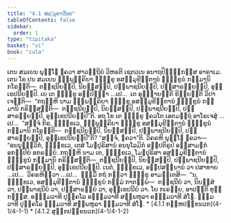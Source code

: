 ```yaml
---
title: "4.1 ສມ຺ມຸຂາວິນຍ"
tableOfContents: false
sidebar:
  order: 1
type: "tipitaka"
basket: "vi"
book: "cula"
---
```



<DynamicBreadcrumb />

<Division number="185" book="cula">

<Paragraph number="785" book="cula">
ເຕນ ສມເຍນ ພຸທ຺ໂຘ ຠຄວາ ສາວຕ຺ຖິຍໍ ວິຫຣຕິ ເຊຕວເນ ອນາຖປິຓ຺ຑິກສ຺ສ ອາຣາເມ. ເຕນ ໂຂ ປນ ສມເຍນ ຉພ຺ພຄ຺ຄິຍາ ຠິກ຺ຂູ ອສມ຺ມຸຂີຠູຕານໍ ຠິກ຺ຂູນໍ ກມ຺ມານິ ກໂຣນ຺ຕິ—  ຕຊ຺ຊນີຍມ຺ປິ, ນິຍສ຺ສມ຺ປິ, ປພ຺ພາຊນີຍມ຺ປິ, ປຏິສາຣຓີຍມ຺ປິ, ອຸກ຺ເຂປນີຍມ຺ປິ. ເຍ ເຕ ຠິກ຺ຂູ ອປ຺ປິຈ຺ຉາ …ເປ…  ເຕ ອຸຊ຺ຌາຍນ຺ຕິ ຂິຍ຺ຍນ຺ຕິ ວິປາເຈນ຺ຕິ—  “ກຖຎ຺ຫິ ນາມ ຉພ຺ພຄ຺ຄິຍາ ຠິກ຺ຂູ ອສມ຺ມຸຂີຠູຕານໍ ຠິກ຺ຂູນໍ ກມ຺ມານິ ກຣິສ຺ສນ຺ຕິ—  ຕຊ຺ຊນີຍມ຺ປິ, ນິຍສ຺ສມ຺ປິ, ປພ຺ພາຊນີຍມ຺ປິ, ປຏິສາຣຓີຍມ຺ປິ, ອຸກ຺ເຂປນີຍມ຺ປີ”ຕິ. ອຖ ໂຂ ເຕ ຠິກ຺ຂູ ຠຄວໂຕ ເອຕມຕ຺ຖໍ ອາໂຣເຈສຸໍ …ເປ…  “ສຈ຺ຈໍ ກິຣ, ຠິກ຺ຂເວ, ຉພ຺ພຄ຺ຄິຍາ ຠິກ຺ຂູ ອສມ຺ມຸຂີຠູຕານໍ ຠິກ຺ຂູນໍ ກມ຺ມານິ ກໂຣນ຺ຕິ—  ຕຊ຺ຊນີຍມ຺ປິ, ນິຍສ຺ສມ຺ປິ, ປພ຺ພາຊນີຍມ຺ປິ, ປຏິສາຣຓີຍມ຺ປິ, ອຸກ຺ເຂປນີຍມ຺ປີ”ຕິ? “ສຈ຺ຈໍ, ຠຄວາ”ຕິ. ວິຄຣຫິ ພຸທ຺ໂຘ ຠຄວາ—  “ອນນຸຈ຺ຉວິກໍ, ຠິກ຺ຂເວ, ເຕສໍ ໂມຆປຸຣິສານໍ ອນນຸໂລມິກໍ ອປ຺ປຕິຣູປໍ ອສ຺ສາມຓກໍ ອກປ຺ປິຍໍ ອກຣຓີຍໍ. ກຖຎ຺ຫິ ນາມ ເຕ, ຠິກ຺ຂເວ, ໂມຆປຸຣິສາ ອສມ຺ມຸຂີຠູຕານໍ ຠິກ຺ຂູນໍ ກມ຺ມານິ ກຣິສ຺ສນ຺ຕິ—  ຕຊ຺ຊນີຍມ຺ປິ, ນິຍສ຺ສມ຺ປິ, ປພ຺ພາຊນີຍມ຺ປິ, ປຏິສາຣຓີຍມ຺ປິ, ອຸກ຺ເຂປນີຍມ຺ປິ. ເນຕໍ, ຠິກ຺ຂເວ, ອປ຺ປສນ຺ນານໍ ວາ ປສາທາຍ …ເປ…  ວິຄຣຫິຕ຺ວາ …ເປ…  ຘມ຺ມິໍ ກຖໍ ກຕ຺ວາ ຠິກ຺ຂູ ອາມນ຺ເຕສິ—  “ນ, ຠິກ຺ຂເວ, ອສມ຺ມຸຂີຠູຕານໍ ຠິກ຺ຂູນໍ ກມ຺ມໍ ກາຕພ຺ພໍ—  ຕຊ຺ຊນີຍໍ ວາ, ນິຍສ຺ສໍ ວາ, ປພ຺ພາຊນີຍໍ ວາ, ປຏິສາຣຓີຍໍ ວາ, ອຸກ຺ເຂປນີຍໍ ວາ. ໂຍ ກເຣຍ຺ຍ, ອາປຕ຺ຕິ ທຸກ຺ກຏສ຺ສ.


</Paragraph>

</Division>
<Division number="186" book="cula">

<Paragraph number="786" book="cula">
ອຘມ຺ມວາທີ ປຸຄ຺ຄໂລ ອຘມ຺ມວາທີ ສມ຺ພຫຸລາ ອຘມ຺ມວາທີ ສໍໂຆ. ຘມ຺ມວາທີ ປຸຄ຺ຄໂລ ຘມ຺ມວາທີ ສມ຺ພຫຸລາ ຘມ຺ມວາທີ ສໍໂຆ.

</Paragraph>
</Division>

<TableOfContents book="cula" section="4.1">
* [4.1.1 ກຓ຺ຫປກ຺ຂນວກ](4-1/4-1-1)
* [4.1.2 ສຸກ຺ກປກ຺ຂນວກ](4-1/4-1-2)
</TableOfContents>